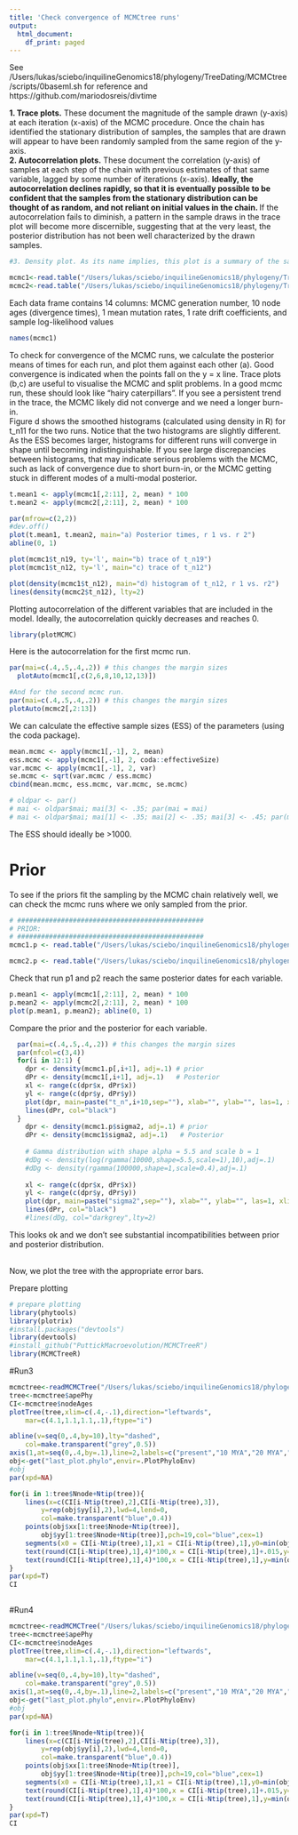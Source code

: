 ```yaml
---
title: 'Check convergence of MCMCtree runs'
output:
  html_document:
    df_print: paged
---
```

See /Users/lukas/sciebo/inquilineGenomics18/phylogeny/TreeDating/MCMCtree/scripts/0baseml.sh for reference
and https://github.com/mariodosreis/divtime

<b>1. Trace plots.</b> These document the magnitude of the sample drawn (y-axis) at each iteration (x-axis) of the MCMC procedure. Once the chain has identified the stationary distribution of samples, the samples that are drawn will appear to have been randomly sampled from the same region of the y-axis.\
<b>2. Autocorrelation plots.</b> These document the correlation (y-axis) of samples at each step of the chain with previous estimates of that same variable, lagged by some number of iterations (x-axis). <b> Ideally, the autocorrelation declines rapidly, so that it is eventually possible to be confident that the samples from the stationary distribution can be thought of as random, and not reliant on initial values in the chain. </b> If the autocorrelation fails to diminish, a pattern in the sample draws in the trace plot will become more discernible, suggesting that at the very least, the posterior distribution has not been well characterized by the drawn samples.\

```r
#3. Density plot. As its name implies, this plot is a summary of the sampled values that define the stationary distribution of values, which approximates the posterior distribution of interest. The peak of the density (the maximum a posteriori, or MAP, estimate) is the mode of the distribution, which is the value with the most support from the data and the specified prior. Other posterior summaries, such as the posterior mean or posterior median, are also easily obtained. Kernel density estimation is used to smooth over the samples and produce an estimate of the posterior distribution. It should be noted that the density plot is not a formal means of diagnosing model convergence, as are the autocorrelation and trace plots. However, unexpected peaks or strange shapes in the posterior density can be a sign of poor model convergence.

```

```r
mcmc1<-read.table("/Users/lukas/sciebo/inquilineGenomics18/phylogeny/TreeDating/MCMCtree/results/mcmc.run3.txt",T)
mcmc2<-read.table("/Users/lukas/sciebo/inquilineGenomics18/phylogeny/TreeDating/MCMCtree/results/mcmc.run4.txt",T)
```

Each data frame contains 14 columns:
MCMC generation number, 10 node ages (divergence times), 1 mean mutation rates, 1 rate drift coefficients, and sample log-likelihood values
```r
names(mcmc1)
```

To check for convergence of the MCMC runs, we calculate the posterior means of times for each run, and plot them against each other (a). Good convergence is indicated when the points fall on the y = x line. Trace plots (b,c) are useful to visualise the MCMC and split problems. In a good mcmc run, these should look like "hairy caterpillars".
If you see a persistent trend in the trace, the MCMC likely did not converge and we need a longer burn-in.\
Figure d shows the smoothed histograms (calculated using density in R) for t_n11
for the two runs. Notice that the two histograms are slightly different. As the ESS
becomes larger, histograms for different runs will converge in shape until becoming
indistinguishable. If you see large discrepancies between histograms, that may indicate
serious problems with the MCMC, such as lack of convergence due to short burn-in, or
the MCMC getting stuck in different modes of a multi-modal posterior.\

```r
t.mean1 <- apply(mcmc1[,2:11], 2, mean) * 100
t.mean2 <- apply(mcmc2[,2:11], 2, mean) * 100

par(mfrow=c(2,2))
#dev.off()
plot(t.mean1, t.mean2, main="a) Posterior times, r 1 vs. r 2")
abline(0, 1)

plot(mcmc1$t_n19, ty='l', main="b) trace of t_n19")
plot(mcmc1$t_n12, ty='l', main="c) trace of t_n12")

plot(density(mcmc1$t_n12), main="d) histogram of t_n12, r 1 vs. r2")
lines(density(mcmc2$t_n12), lty=2)
```

Plotting autocorrelation of the different variables that are included in the model. Ideally, the autocorrelation quickly decreases and reaches 0. 

```R
library(plotMCMC)
```

Here is the autocorrelation for the first mcmc run.\

```r
par(mai=c(.4,.5,.4,.2)) # this changes the margin sizes
  plotAuto(mcmc1[,c(2,6,8,10,12,13)])
```

```r
#And for the second mcmc run.
par(mai=c(.4,.5,.4,.2)) # this changes the margin sizes
plotAuto(mcmc2[,2:13])
```


We can calculate the effective sample sizes (ESS) of the parameters (using the coda package).

```R
mean.mcmc <- apply(mcmc1[,-1], 2, mean)
ess.mcmc <- apply(mcmc1[,-1], 2, coda::effectiveSize)
var.mcmc <- apply(mcmc1[,-1], 2, var)
se.mcmc <- sqrt(var.mcmc / ess.mcmc)
cbind(mean.mcmc, ess.mcmc, var.mcmc, se.mcmc)

# oldpar <- par()
# mai <- oldpar$mai; mai[3] <- .35; par(mai = mai)
# mai <- oldpar$mai; mai[1] <- .35; mai[2] <- .35; mai[3] <- .45; par(mai = mai)
```
The ESS should ideally be >1000.


# Prior

To see if the priors fit the sampling by the MCMC chain relatively well, we can check the mcmc runs where we only sampled from the prior.
```R
# ###############################################
# PRIOR:
# ###############################################
mcmc1.p <- read.table("/Users/lukas/sciebo/inquilineGenomics18/phylogeny/TreeDating/MCMCtree/results/p.mcmc.run3.txt",T)

mcmc2.p <- read.table("/Users/lukas/sciebo/inquilineGenomics18/phylogeny/TreeDating/MCMCtree/results/p.mcmc.run4.txt",T)
```

Check that run p1 and p2 reach the same posterior dates for each variable. 
```r
p.mean1 <- apply(mcmc1[,2:11], 2, mean) * 100
p.mean2 <- apply(mcmc2[,2:11], 2, mean) * 100
plot(p.mean1, p.mean2); abline(0, 1)


```

Compare the prior and the posterior for each variable. \
```r
  par(mai=c(.4,.5,.4,.2)) # this changes the margin sizes
  par(mfcol=c(3,4))
  for(i in 12:1) {
    dpr <- density(mcmc1.p[,i+1], adj=.1) # prior
    dPr <- density(mcmc1[,i+1], adj=.1)   # Posterior
    xl <- range(c(dpr$x, dPr$x))
    yl <- range(c(dpr$y, dPr$y))
    plot(dpr, main=paste("t_n",i+10,sep=""), xlab="", ylab="", las=1, xlim=xl, ylim=yl, col="darkgrey")
    lines(dPr, col="black")
  }
    dpr <- density(mcmc1.p$sigma2, adj=.1) # prior
    dPr <- density(mcmc1$sigma2, adj=.1)   # Posterior
    
    # Gamma distribution with shape alpha = 5.5 and scale b = 1
    #dDg <- density(log(rgamma(10000,shape=5.5,scale=1),10),adj=.1) 
    #dDg <- density(rgamma(100000,shape=1,scale=0.4),adj=.1) 
    
    xl <- range(c(dpr$x, dPr$x))
    yl <- range(c(dpr$y, dPr$y))
    plot(dpr, main=paste("sigma2",sep=""), xlab="", ylab="", las=1, xlim=xl, ylim=yl, col="darkgrey")
    lines(dPr, col="black")
    #lines(dDg, col="darkgrey",lty=2)
```

This looks ok and we don't see substantial incompatibilities between prior and posterior distribution.

\
Now, we plot the tree with the appropriate error bars.
 
Prepare plotting
```r
# prepare plotting
library(phytools)
library(plotrix)
#install.packages("devtools")
library(devtools)
#install_github("PuttickMacroevolution/MCMCTreeR")
library(MCMCTreeR)
```

#Run3
```r
mcmctree<-readMCMCTree("/Users/lukas/sciebo/inquilineGenomics18/phylogeny/TreeDating/MCMCtree/results/FigTree.run3.tre")
tree<-mcmctree$apePhy
CI<-mcmctree$nodeAges
plotTree(tree,xlim=c(.4,-.1),direction="leftwards",
    mar=c(4.1,1.1,1.1,.1),ftype="i")

abline(v=seq(0,.4,by=10),lty="dashed",
    col=make.transparent("grey",0.5))
axis(1,at=seq(0,.4,by=.1),line=2,labels=c("present","10 MYA","20 MYA","30 MYA","40 MYA"))
obj<-get("last_plot.phylo",envir=.PlotPhyloEnv)
#obj
par(xpd=NA)

for(i in 1:tree$Nnode+Ntip(tree)){
    lines(x=c(CI[i-Ntip(tree),2],CI[i-Ntip(tree),3]),
        y=rep(obj$yy[i],2),lwd=4,lend=0,
        col=make.transparent("blue",0.4))
    points(obj$xx[1:tree$Nnode+Ntip(tree)],
        obj$yy[1:tree$Nnode+Ntip(tree)],pch=19,col="blue",cex=1)
    segments(x0 = CI[i-Ntip(tree),1],x1 = CI[i-Ntip(tree),1],y0=min(obj$yy)-.6,y1=max(obj$yy)+0.6,lty=2,col=rgb(0,0,0,.4))
    text(round(CI[i-Ntip(tree),1],4)*100,x = CI[i-Ntip(tree),1]+.015,y=obj$yy[i],pos = 3)
    text(round(CI[i-Ntip(tree),1],4)*100,x = CI[i-Ntip(tree),1],y=min(obj$yy)-1.5,pos = 3,srt=45,cex=.5)
}
par(xpd=T)
CI
    
```

#Run4
```r
mcmctree<-readMCMCTree("/Users/lukas/sciebo/inquilineGenomics18/phylogeny/TreeDating/MCMCtree/results/FigTree.run4.tre")
tree<-mcmctree$apePhy
CI<-mcmctree$nodeAges
plotTree(tree,xlim=c(.4,-.1),direction="leftwards",
    mar=c(4.1,1.1,1.1,.1),ftype="i")

abline(v=seq(0,.4,by=10),lty="dashed",
    col=make.transparent("grey",0.5))
axis(1,at=seq(0,.4,by=.1),line=2,labels=c("present","10 MYA","20 MYA","30 MYA","40 MYA"))
obj<-get("last_plot.phylo",envir=.PlotPhyloEnv)
#obj
par(xpd=NA)

for(i in 1:tree$Nnode+Ntip(tree)){
    lines(x=c(CI[i-Ntip(tree),2],CI[i-Ntip(tree),3]),
        y=rep(obj$yy[i],2),lwd=4,lend=0,
        col=make.transparent("blue",0.4))
    points(obj$xx[1:tree$Nnode+Ntip(tree)],
        obj$yy[1:tree$Nnode+Ntip(tree)],pch=19,col="blue",cex=1)
    segments(x0 = CI[i-Ntip(tree),1],x1 = CI[i-Ntip(tree),1],y0=min(obj$yy)-.6,y1=max(obj$yy)+0.6,lty=2,col=rgb(0,0,0,.4))
    text(round(CI[i-Ntip(tree),1],4)*100,x = CI[i-Ntip(tree),1]+.015,y=obj$yy[i],pos = 3)
    text(round(CI[i-Ntip(tree),1],4)*100,x = CI[i-Ntip(tree),1],y=min(obj$yy)-1.5,pos = 3,srt=45,cex=.5)
}
par(xpd=T)
CI
    
```